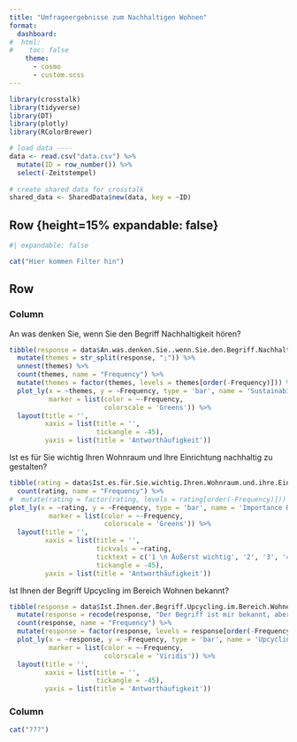 ```yaml
---
title: "Umfrageergebnisse zum Nachhaltigen Wohnen"
format:
  dashboard:
#  html: 
#    toc: false
    theme: 
      - cosmo
      - custom.scss
---
```


```r
library(crosstalk)
library(tidyverse)
library(DT)
library(plotly)
library(RColorBrewer)

# load data ----
data <- read.csv("data.csv") %>% 
  mutate(ID = row_number()) %>% 
  select(-Zeitstempel)
  
# create shared data for crosstalk
shared_data <- SharedData$new(data, key = ~ID)
```

## Row {height=15% expandable: false}


```r
#| expandable: false

cat("Hier kommen Filter hin")
```

## Row {height=85%}

### Column {.tabset width=70%}

::: {.card title="Themen"}
An was denken Sie, wenn Sie den Begriff Nachhaltigkeit hören?
```r
tibble(response = data$An.was.denken.Sie..wenn.Sie.den.Begriff.Nachhaltigkeit.hören..) %>%
  mutate(themes = str_split(response, ";")) %>% 
  unnest(themes) %>% 
  count(themes, name = "Frequency") %>%
  mutate(themes = factor(themes, levels = themes[order(-Frequency)])) %>%  # Reorder factor levels
  plot_ly(x = ~themes, y = ~Frequency, type = 'bar', name = 'Sustainability Themes',
          marker = list(color = ~-Frequency, 
                        colorscale = 'Greens')) %>%
  layout(title = '',
         xaxis = list(title = '', 
                      tickangle = -45),
         yaxis = list(title = 'Antworthäufigkeit'))
```
:::

::: {.card title="Wohnraum"}
Ist es für Sie wichtig Ihren Wohnraum und Ihre Einrichtung nachhaltig zu gestalten?
```r
tibble(rating = data$Ist.es.für.Sie.wichtig.Ihren.Wohnraum.und.ihre.Einrichtung.nachhaltig.zu.gestalten.) %>%
  count(rating, name = "Frequency") %>%
#  mutate(rating = factor(rating, levels = rating[order(-Frequency)])) %>%
plot_ly(x = ~rating, y = ~Frequency, type = 'bar', name = 'Importance Ratings',
          marker = list(color = ~-Frequency, 
                        colorscale = 'Greens')) %>%
  layout(title = '',
         xaxis = list(title = '',
                      tickvals = ~rating,
                      ticktext = c('1 \n Äußerst wichtig', '2', '3', '4 \n Überhaupt nicht wichtig'),
                      tickangle = -45),
         yaxis = list(title = 'Antworthäufigkeit'))

```
:::


::: {.card title="Upcycling"}
Ist Ihnen der Begriff Upcycling im Bereich Wohnen bekannt?
```r
tibble(response = data$Ist.Ihnen.der.Begriff.Upcycling.im.Bereich.Wohnen.bekannt.) %>%
  mutate(response = recode(response, "Der Begriff ist mir bekannt, aber in anderen Lebensbereichen." = "Der Begriff ist mir bekannt, \naber in anderen Lebensbereichen.")) %>% 
  count(response, name = "Frequency") %>%
  mutate(response = factor(response, levels = response[order(-Frequency)])) %>%
  plot_ly(x = ~response, y = ~Frequency, type = 'bar', name = 'Upcycling Awareness',
          marker = list(color = ~-Frequency, 
                        colorscale = 'Viridis')) %>%
  layout(title = '',
         xaxis = list(title = '',
                      tickangle = -45),
         yaxis = list(title = 'Antworthäufigkeit'))

```
:::

### Column {width=30%}
```r

cat("???")
```

